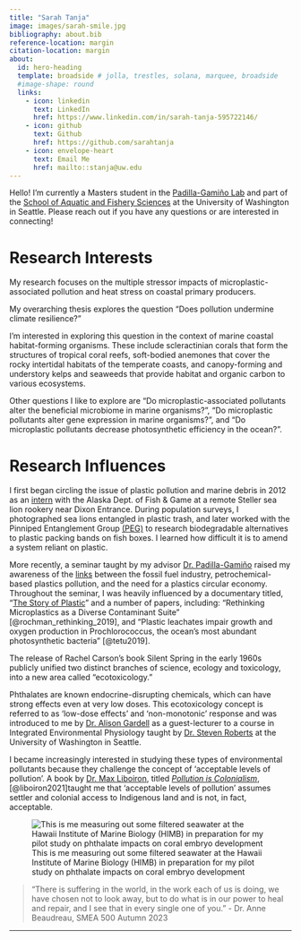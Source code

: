 ```yaml
---
title: "Sarah Tanja"
image: images/sarah-smile.jpg
bibliography: about.bib
reference-location: margin
citation-location: margin
about:
  id: hero-heading
  template: broadside # jolla, trestles, solana, marquee, broadside
  #image-shape: round
  links:
    - icon: linkedin
      text: LinkedIn
      href: https://www.linkedin.com/in/sarah-tanja-595722146/
    - icon: github
      text: Github
      href: https://github.com/sarahtanja
    - icon: envelope-heart
      text: Email Me
      href: mailto::stanja@uw.edu
---
```


::: {#hero-heading}
Hello! I'm currently a Masters student in the [Padilla-Gamiño Lab](https://padilla-gaminolab.weebly.com/) and part of the [School of Aquatic and Fishery Sciences](https://fish.uw.edu/) at the University of Washington in Seattle. Please reach out if you have any questions or are interested in connecting!
:::

# Research Interests

My research focuses on the multiple stressor impacts of microplastic-associated pollution and heat stress on coastal primary producers.

::: {.callout-note appearance="minimal" icon="false"}
My overarching thesis explores the question "Does pollution undermine climate resilience?"
:::

I'm interested in exploring this question in the context of marine coastal habitat-forming organisms. These include scleractinian corals that form the structures of tropical coral reefs, soft-bodied anemones that cover the rocky intertidal habitats of the temperate coasts, and canopy-forming and understory kelps and seaweeds that provide habitat and organic carbon to various ecosystems.

Other questions I like to explore are "Do microplastic-associated pollutants alter the beneficial microbiome in marine organisms?", "Do microplastic pollutants alter gene expression in marine organisms?", and "Do microplastic pollutants decrease photosynthetic efficiency in the ocean?".

# Research Influences

I first began circling the issue of plastic pollution and marine debris in 2012 as an [intern](https://www.adfg.alaska.gov/index.cfm?adfg=internexp.donohoe) with the Alaska Dept. of Fish & Game at a remote Steller sea lion rookery near Dixon Entrance. During population surveys, I photographed sea lions entangled in plastic trash, and later worked with the Pinniped Entanglement Group [(PEG)](https://pinnipedentanglementgroup.org/) to research biodegradable alternatives to plastic packing bands on fish boxes. I learned how difficult it is to amend a system reliant on plastic.

More recently, a seminar taught by my advisor [Dr. Padilla-Gamiño](https://fish.uw.edu/faculty/jacqueline-padilla-gamino/) raised my awareness of the [links](https://www.youtube.com/watch?v=iO3SA4YyEYU) between the fossil fuel industry, petrochemical-based plastics pollution, and the need for a plastics circular economy. Throughout the seminar, I was heavily influenced by a documentary titled, "[The Story of Plastic](https://www.youtube.com/show/SC2l9YPiNhgA1NwB2avpZwgw)" and a number of papers, including: "Rethinking Microplastics as a Diverse Contaminant Suite" [@rochman_rethinking_2019], and "Plastic leachates impair growth and oxygen production in Prochlorococcus, the ocean's most abundant photosynthetic bacteria" [@tetu2019].

The release of Rachel Carson's book Silent Spring in the early 1960s publicly unified two distinct branches of science, ecology and toxicology, into a new area called "ecotoxicology."

Phthalates are known endocrine-disrupting chemicals, which can have strong effects even at very low doses. This ecotoxicology concept is referred to as 'low-dose effects' and 'non-monotonic' response and was introduced to me by [Dr. Alison Gardell](https://directory.tacoma.uw.edu/employee/agardell) as a guest-lecturer to a course in Integrated Environmental Physiology taught by [Dr. Steven Roberts](https://fish.uw.edu/faculty/steven-roberts/) at the University of Washington in Seattle.

I became increasingly interested in studying these types of environmental pollutants because they challenge the concept of 'acceptable levels of pollution'. A book by [Dr. Max Liboiron](https://maxliboiron.com/), titled [*Pollution is Colonialism*](https://www.dukeupress.edu/pollution-is-colonialism), [@liboiron2021]taught me that 'acceptable levels of pollution' assumes settler and colonial access to Indigenous land and is not, in fact, acceptable.

![This is me measuring out some filtered seawater at the Hawaii Institute of Marine Biology (HIMB) in preparation for my pilot study on phthalate impacts on coral embryo development](images/sarah-pour.jpg)

> "There is suffering in the world, in the work each of us is doing, we have chosen not to look away, but to do what is in our power to heal and repair, and I see that in every single one of you." - Dr. Anne Beaudreau, SMEA 500 Autumn 2023

------------------------------------------------------------------------
